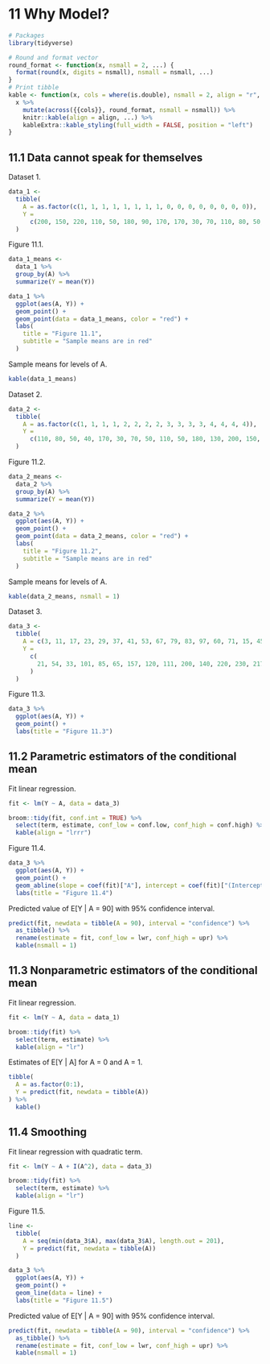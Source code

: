 
# 11 Why Model? {-}

```r
# Packages
library(tidyverse)

# Round and format vector
round_format <- function(x, nsmall = 2, ...) {
  format(round(x, digits = nsmall), nsmall = nsmall, ...)
}
# Print tibble
kable <- function(x, cols = where(is.double), nsmall = 2, align = "r", ...) {
  x %>%
    mutate(across({{cols}}, round_format, nsmall = nsmall)) %>%
    knitr::kable(align = align, ...) %>% 
    kableExtra::kable_styling(full_width = FALSE, position = "left")
}
```

## 11.1 Data cannot speak for themselves {-}

Dataset 1.

```r
data_1 <- 
  tibble(
    A = as.factor(c(1, 1, 1, 1, 1, 1, 1, 1, 0, 0, 0, 0, 0, 0, 0, 0)),
    Y = 
      c(200, 150, 220, 110, 50, 180, 90, 170, 170, 30, 70, 110, 80, 50, 10, 20)
  )
```

Figure 11.1.

```r
data_1_means <- 
  data_1 %>% 
  group_by(A) %>% 
  summarize(Y = mean(Y))

data_1 %>% 
  ggplot(aes(A, Y)) +
  geom_point() +
  geom_point(data = data_1_means, color = "red") +
  labs(
    title = "Figure 11.1",
    subtitle = "Sample means are in red"
  )
```

Sample means for levels of A.

```r
kable(data_1_means)
```

Dataset 2.

```r
data_2 <- 
  tibble(
    A = as.factor(c(1, 1, 1, 1, 2, 2, 2, 2, 3, 3, 3, 3, 4, 4, 4, 4)),
    Y = 
      c(110, 80, 50, 40, 170, 30, 70, 50, 110, 50, 180, 130, 200, 150, 220, 210)
  )
```

Figure 11.2.

```r
data_2_means <- 
  data_2 %>% 
  group_by(A) %>% 
  summarize(Y = mean(Y))

data_2 %>% 
  ggplot(aes(A, Y)) +
  geom_point() +
  geom_point(data = data_2_means, color = "red") +
  labs(
    title = "Figure 11.2",
    subtitle = "Sample means are in red"
  )
```

Sample means for levels of A.

```r
kable(data_2_means, nsmall = 1)
```

Dataset 3.

```r
data_3 <- 
  tibble(
    A = c(3, 11, 17, 23, 29, 37, 41, 53, 67, 79, 83, 97, 60, 71, 15, 45),
    Y = 
      c(
        21, 54, 33, 101, 85, 65, 157, 120, 111, 200, 140, 220, 230, 217, 11, 190
      )
  )
```

Figure 11.3.

```r
data_3 %>% 
  ggplot(aes(A, Y)) +
  geom_point() +
  labs(title = "Figure 11.3")
```

## 11.2 Parametric estimators of the conditional mean {-}

Fit linear regression.

```r
fit <- lm(Y ~ A, data = data_3)

broom::tidy(fit, conf.int = TRUE) %>% 
  select(term, estimate, conf_low = conf.low, conf_high = conf.high) %>% 
  kable(align = "lrrr")
```

Figure 11.4.

```r
data_3 %>% 
  ggplot(aes(A, Y)) +
  geom_point() +
  geom_abline(slope = coef(fit)["A"], intercept = coef(fit)["(Intercept)"]) +
  labs(title = "Figure 11.4")
```

Predicted value of E[Y | A = 90] with 95% confidence interval.

```r
predict(fit, newdata = tibble(A = 90), interval = "confidence") %>% 
  as_tibble() %>% 
  rename(estimate = fit, conf_low = lwr, conf_high = upr) %>% 
  kable(nsmall = 1)
```

## 11.3 Nonparametric estimators of the conditional mean {-}

Fit linear regression.

```r
fit <- lm(Y ~ A, data = data_1)

broom::tidy(fit) %>% 
  select(term, estimate) %>% 
  kable(align = "lr")
```

Estimates of E[Y | A] for A = 0 and A = 1.

```r
tibble(
  A = as.factor(0:1),
  Y = predict(fit, newdata = tibble(A))
) %>% 
  kable()
```

## 11.4 Smoothing {-}

Fit linear regression with quadratic term.

```r
fit <- lm(Y ~ A + I(A^2), data = data_3)

broom::tidy(fit) %>% 
  select(term, estimate) %>% 
  kable(align = "lr")
```

Figure 11.5.

```r
line <- 
  tibble(
    A = seq(min(data_3$A), max(data_3$A), length.out = 201),
    Y = predict(fit, newdata = tibble(A))
  )

data_3 %>% 
  ggplot(aes(A, Y)) +
  geom_point() +
  geom_line(data = line) +
  labs(title = "Figure 11.5")
```

Predicted value of E[Y | A = 90] with 95% confidence interval.

```r
predict(fit, newdata = tibble(A = 90), interval = "confidence") %>% 
  as_tibble() %>% 
  rename(estimate = fit, conf_low = lwr, conf_high = upr) %>% 
  kable(nsmall = 1)
```

